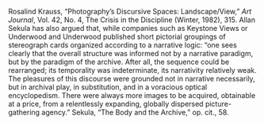 Rosalind Krauss, “Photography’s Discursive Spaces: Landscape/View,” _Art Journal_,
Vol. 42, No. 4, The Crisis in the Discipline (Winter, 1982), 315. Allan Sekula
has also argued that, while companies such as Keystone Views or Underwood and
Underwood published short pictorial groupings of stereograph cards organized
according to a narrative logic: “one sees clearly that the overall structure
was informed not by a narrative paradigm, but by the paradigm of the archive.
After all, the sequence could be rearranged; its temporality was indeterminate,
its narrativity relatively weak. The pleasures of this discourse were grounded
not in narrative necessarily, but in archival play, in substitution, and in a
voracious optical encyclopedism. There were always more images to be acquired,
obtainable at a price, from a relentlessly expanding, globally dispersed picture-gathering
agency.” Sekula, “The Body and the Archive,” op. cit., 58.
